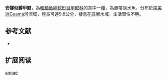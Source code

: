 {{Speciesbox
| name = 安娜似鱒甲鯰
| image = 
| image_width = 250px
| image_caption = 
| status = NE
| status_system = IUCN3.1
| genus = Squaliforma
| species = annae
| authority = [[Steindachner|Steindachner]], 1881
| synonyms = *''Plecostomus annae '',Steindachner, 1881 
}}

'''安娜似鱒甲鯰'''，為[[輻鰭魚綱|輻鰭魚綱]][[鯰形目|鯰形目]][[甲鯰科|甲鯰科]]的其中一[[種|種]]，為熱帶淡水魚，分布於[[南美洲|南美洲]]Guamá河流域，體長可達9.8公分，棲息在底層水域，生活習性不明。

==参考文献==
*{{FishBase_species|genus=Squaliforma|species=annae|year=2015|month=1}}

== 扩展阅读 ==
{{refbegin}}
{{wikispecies-inline|Squaliforma annae|安娜似鱒甲鯰}}
{{refend}}
{{Taxonbar|from=Q6408478}}

[[Category:似鱒甲鯰屬|annae]]